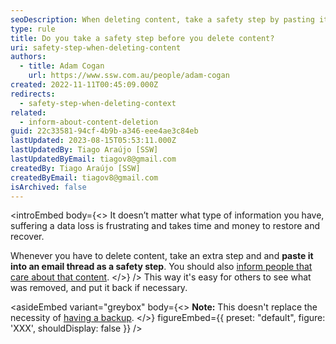 ```yaml
---
seoDescription: When deleting content, take a safety step by pasting it into an email thread and inform others to ensure easy recovery.
type: rule
title: Do you take a safety step before you delete content?
uri: safety-step-when-deleting-content
authors:
  - title: Adam Cogan
    url: https://www.ssw.com.au/people/adam-cogan
created: 2022-11-11T00:45:09.000Z
redirects:
  - safety-step-when-deleting-context
related:
  - inform-about-content-deletion
guid: 22c33581-94cf-4b9b-a346-eee4ae3c84eb
lastUpdated: 2023-08-15T05:53:11.000Z
lastUpdatedBy: Tiago Araújo [SSW]
lastUpdatedByEmail: tiagov8@gmail.com
createdBy: Tiago Araújo [SSW]
createdByEmail: tiagov8@gmail.com
isArchived: false
---
```


<introEmbed
  body={<>
It doesn’t matter what type of information you have, suffering a data loss is frustrating and takes time and money to restore and recover.

Whenever you have to delete content, take an extra step and and **paste it into an email thread as a safety step**. You should also [inform people that care about that content](/inform-about-content-deletion).
  </>}
/>
This way it's easy for others to see what was removed, and put it back if necessary.

<asideEmbed
  variant="greybox"
  body={<>
    **Note:** This doesn't replace the necessity of [having a backup](/rules-to-better-backups).
  </>}
  figureEmbed={{
    preset: "default",
    figure: 'XXX',
    shouldDisplay: false
  }}
/>
